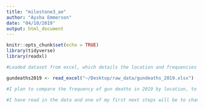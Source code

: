```yaml
---
title: "milestone3_ae"
author: "Aysha Emmerson"
date: "04/10/2019"
output: html_document
---
```

```r
knitr::opts_chunk$set(echo = TRUE)
library(tidyverse)
library(readxl)

#Loaded dataset from excel, which details the location and frequencies of gun deaths in 2019. This data was obtained from https://www.gunviolencearchive.org, which is a non-partisan group that collects data on all acts of gun violence in the United States (2013-present).

gundeaths2019 <- read_excel("~/Desktop/raw_data/gundeaths_2019.xlsx")

#I plan to compare the frequency of gun deaths in 2019 by location, to a dataset from OpenSecrets, which details how much each member of the 116th congress receives in donations from gun control versus gun rights lobbiest groups. I also would like to compare this data to the broader ideologies of the area, especially their levels of trust in government. I plan to obtain this data from Pew Research Centre; however, have been having issues downloading the specific dataset I need, and will continue working on this over the weekend. 

#I have read in the data and one of my first next steps will be to change the column names in the data set and to clean it for readability sake.

```

